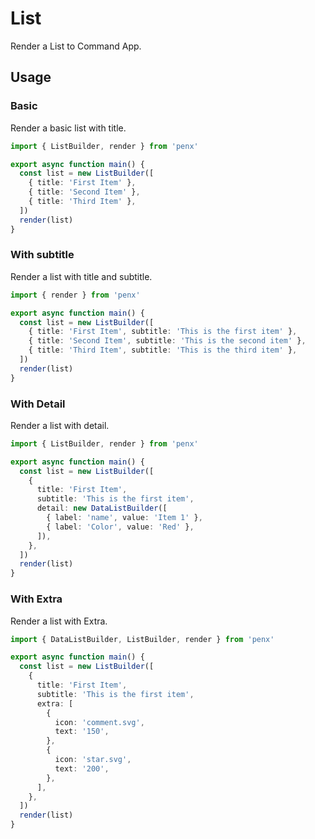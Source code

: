 # List

Render a List to Command App.

## Usage

### Basic

Render a basic list with title.

```ts
import { ListBuilder, render } from 'penx'

export async function main() {
  const list = new ListBuilder([
    { title: 'First Item' },
    { title: 'Second Item' },
    { title: 'Third Item' },
  ])
  render(list)
}
```

### With subtitle

Render a list with title and subtitle.

```ts
import { render } from 'penx'

export async function main() {
  const list = new ListBuilder([
    { title: 'First Item', subtitle: 'This is the first item' },
    { title: 'Second Item', subtitle: 'This is the second item' },
    { title: 'Third Item', subtitle: 'This is the third item' },
  ])
  render(list)
}
```

### With Detail

Render a list with detail.

```ts
import { ListBuilder, render } from 'penx'

export async function main() {
  const list = new ListBuilder([
    {
      title: 'First Item',
      subtitle: 'This is the first item',
      detail: new DataListBuilder([
        { label: 'name', value: 'Item 1' },
        { label: 'Color', value: 'Red' },
      ]),
    },
  ])
  render(list)
}
```

### With Extra

Render a list with Extra.

```ts
import { DataListBuilder, ListBuilder, render } from 'penx'

export async function main() {
  const list = new ListBuilder([
    {
      title: 'First Item',
      subtitle: 'This is the first item',
      extra: [
        {
          icon: 'comment.svg',
          text: '150',
        },
        {
          icon: 'star.svg',
          text: '200',
        },
      ],
    },
  ])
  render(list)
}
```
